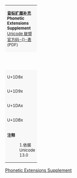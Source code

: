 {| border="1" cellspacing="0" cellpadding="5" class="wikitable" style="border-collapse:collapse;background:#FFFFFF;font-size:large;text-align:center"
| colspan="17" style="background:#F8F8F8;font-size:small" | '''[[音标扩展补充 (Unicode区段)|音标扩展补充]]<br>Phonetic Extensions Supplement'''{{ref label|U1D80_as_of_Unicode_version|1}}<br />[https://www.unicode.org/charts/PDF/U1D80.pdf Unicode 联盟官方码-{}-表] (PDF)
|- style="background:#F8F8F8;font-size:small"
| style="width:45pt" | &nbsp; || style="width:20pt"  | 0 || style="width:20pt"  | 1 || style="width:20pt"  | 2 || style="width:20pt"  | 3 || style="width:20pt"  | 4 || style="width:20pt"  | 5 || style="width:20pt"  | 6 || style="width:20pt"  | 7 || style="width:20pt"  | 8 || style="width:20pt"  | 9 || style="width:20pt"  | A || style="width:20pt"  | B || style="width:20pt"  | C || style="width:20pt"  | D || style="width:20pt"  | E || style="width:20pt"  | F
|-
| style="background:#F8F8F8;font-size:small" | U+1D8x
| title="U+1D80: LATIN SMALL LETTER B WITH PALATAL HOOK" | &#x1D80;
| title="U+1D81: LATIN SMALL LETTER D WITH PALATAL HOOK" | &#x1D81;
| title="U+1D82: LATIN SMALL LETTER F WITH PALATAL HOOK" | &#x1D82;
| title="U+1D83: LATIN SMALL LETTER G WITH PALATAL HOOK" | &#x1D83;
| title="U+1D84: LATIN SMALL LETTER K WITH PALATAL HOOK" | &#x1D84;
| title="U+1D85: LATIN SMALL LETTER L WITH PALATAL HOOK" | &#x1D85;
| title="U+1D86: LATIN SMALL LETTER M WITH PALATAL HOOK" | &#x1D86;
| title="U+1D87: LATIN SMALL LETTER N WITH PALATAL HOOK" | &#x1D87;
| title="U+1D88: LATIN SMALL LETTER P WITH PALATAL HOOK" | &#x1D88;
| title="U+1D89: LATIN SMALL LETTER R WITH PALATAL HOOK" | &#x1D89;
| title="U+1D8A: LATIN SMALL LETTER S WITH PALATAL HOOK" | &#x1D8A;
| title="U+1D8B: LATIN SMALL LETTER ESH WITH PALATAL HOOK" | &#x1D8B;
| title="U+1D8C: LATIN SMALL LETTER V WITH PALATAL HOOK" | &#x1D8C;
| title="U+1D8D: LATIN SMALL LETTER X WITH PALATAL HOOK" | &#x1D8D;
| title="U+1D8E: LATIN SMALL LETTER Z WITH PALATAL HOOK" | &#x1D8E;
| title="U+1D8F: LATIN SMALL LETTER A WITH RETROFLEX HOOK" | &#x1D8F;
|-
| style="background:#F8F8F8;font-size:small" | U+1D9x
| title="U+1D90: LATIN SMALL LETTER ALPHA WITH RETROFLEX HOOK" | &#x1D90;
| title="U+1D91: LATIN SMALL LETTER D WITH HOOK AND TAIL" | &#x1D91;
| title="U+1D92: LATIN SMALL LETTER E WITH RETROFLEX HOOK" | &#x1D92;
| title="U+1D93: LATIN SMALL LETTER OPEN E WITH RETROFLEX HOOK" | &#x1D93;
| title="U+1D94: LATIN SMALL LETTER REVERSED OPEN E WITH RETROFLEX HOOK" | &#x1D94;
| title="U+1D95: LATIN SMALL LETTER SCHWA WITH RETROFLEX HOOK" | &#x1D95;
| title="U+1D96: LATIN SMALL LETTER I WITH RETROFLEX HOOK" | &#x1D96;
| title="U+1D97: LATIN SMALL LETTER OPEN O WITH RETROFLEX HOOK" | &#x1D97;
| title="U+1D98: LATIN SMALL LETTER ESH WITH RETROFLEX HOOK" | &#x1D98;
| title="U+1D99: LATIN SMALL LETTER U WITH RETROFLEX HOOK" | &#x1D99;
| title="U+1D9A: LATIN SMALL LETTER EZH WITH RETROFLEX HOOK" | &#x1D9A;
| title="U+1D9B: MODIFIER LETTER SMALL TURNED ALPHA" | &#x1D9B;
| title="U+1D9C: MODIFIER LETTER SMALL C" | &#x1D9C;
| title="U+1D9D: MODIFIER LETTER SMALL C WITH CURL" | &#x1D9D;
| title="U+1D9E: MODIFIER LETTER SMALL ETH" | &#x1D9E;
| title="U+1D9F: MODIFIER LETTER SMALL REVERSED OPEN E" | &#x1D9F;
|-
| style="background:#F8F8F8;font-size:small" | U+1DAx
| title="U+1DA0: MODIFIER LETTER SMALL F" | &#x1DA0;
| title="U+1DA1: MODIFIER LETTER SMALL DOTLESS J WITH STROKE" | &#x1DA1;
| title="U+1DA2: MODIFIER LETTER SMALL SCRIPT G" | &#x1DA2;
| title="U+1DA3: MODIFIER LETTER SMALL TURNED H" | &#x1DA3;
| title="U+1DA4: MODIFIER LETTER SMALL I WITH STROKE" | &#x1DA4;
| title="U+1DA5: MODIFIER LETTER SMALL IOTA" | &#x1DA5;
| title="U+1DA6: MODIFIER LETTER SMALL CAPITAL I" | &#x1DA6;
| title="U+1DA7: MODIFIER LETTER SMALL CAPITAL I WITH STROKE" | &#x1DA7;
| title="U+1DA8: MODIFIER LETTER SMALL J WITH CROSSED-TAIL" | &#x1DA8;
| title="U+1DA9: MODIFIER LETTER SMALL L WITH RETROFLEX HOOK" | &#x1DA9;
| title="U+1DAA: MODIFIER LETTER SMALL L WITH PALATAL HOOK" | &#x1DAA;
| title="U+1DAB: MODIFIER LETTER SMALL CAPITAL L" | &#x1DAB;
| title="U+1DAC: MODIFIER LETTER SMALL M WITH HOOK" | &#x1DAC;
| title="U+1DAD: MODIFIER LETTER SMALL TURNED M WITH LONG LEG" | &#x1DAD;
| title="U+1DAE: MODIFIER LETTER SMALL N WITH LEFT HOOK" | &#x1DAE;
| title="U+1DAF: MODIFIER LETTER SMALL N WITH RETROFLEX HOOK" | &#x1DAF;
|-
| style="background:#F8F8F8;font-size:small" | U+1DBx
| title="U+1DB0: MODIFIER LETTER SMALL CAPITAL N" | &#x1DB0;
| title="U+1DB1: MODIFIER LETTER SMALL BARRED O" | &#x1DB1;
| title="U+1DB2: MODIFIER LETTER SMALL PHI" | &#x1DB2;
| title="U+1DB3: MODIFIER LETTER SMALL S WITH HOOK" | &#x1DB3;
| title="U+1DB4: MODIFIER LETTER SMALL ESH" | &#x1DB4;
| title="U+1DB5: MODIFIER LETTER SMALL T WITH PALATAL HOOK" | &#x1DB5;
| title="U+1DB6: MODIFIER LETTER SMALL U BAR" | &#x1DB6;
| title="U+1DB7: MODIFIER LETTER SMALL UPSILON" | &#x1DB7;
| title="U+1DB8: MODIFIER LETTER SMALL CAPITAL U" | &#x1DB8;
| title="U+1DB9: MODIFIER LETTER SMALL V WITH HOOK" | &#x1DB9;
| title="U+1DBA: MODIFIER LETTER SMALL TURNED V" | &#x1DBA;
| title="U+1DBB: MODIFIER LETTER SMALL Z" | &#x1DBB;
| title="U+1DBC: MODIFIER LETTER SMALL Z WITH RETROFLEX HOOK" | &#x1DBC;
| title="U+1DBD: MODIFIER LETTER SMALL Z WITH CURL" | &#x1DBD;
| title="U+1DBE: MODIFIER LETTER SMALL EZH" | &#x1DBE;
| title="U+1DBF: MODIFIER LETTER SMALL THETA" | &#x1DBF;
|-
| colspan="17" style="background:#F8F8F8;font-size:small;text-align:left" | '''注释'''
:1.{{note|U1D80_as_of_Unicode_version}}依据Unicode 13.0
|}<noinclude>
[[Category:Unicode模板|Phonetic Extensions Supplement]]
</noinclude>